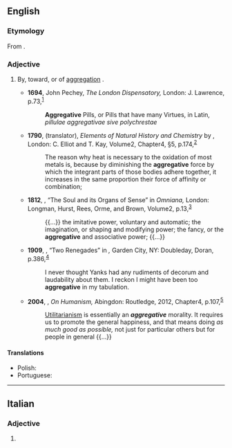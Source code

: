 ==English==

===Etymology===
From {{affix|en|aggregate|-ive}}.

===Adjective===
{{en-adj}}

# By, toward, or of [[aggregation]] {{gloss|the act of collecting or gathering together}}.
#: {{syn|en|aggregational}}
#* '''1694''', John Pechey, ''The London Dispensatory,'' London: J. Lawrence, p.{{nbsp}}73,<sup>[http://name.umdl.umich.edu/A53916.0001.001]</sup>
#*: '''Aggregative''' Pills, or Pills that have many Virtues, in Latin, ''pillulae aggregativae sive polychrestae''
#* '''1790''', {{w|William Nicholson (chemist)|William Nicholson}} (translator), ''Elements of Natural History and Chemistry'' by {{w|Antoine-François de Fourcroy}}, London: C. Elliot and T. Kay, Volume{{nbsp}}2, Chapter{{nbsp}}4, §{{nbsp}}5, p.{{nbsp}}174,<sup>[https://babel.hathitrust.org/cgi/pt?id=mdp.39015076005761&view=1up&seq=182&skin=2021&q1=aggregative]</sup>
#*: The reason why heat is necessary to the oxidation of most metals is, because by diminishing the '''aggregative''' force by which the integrant parts of those bodies adhere together, it increases in the same proportion their force of affinity or combination;
#* '''1812''', {{w|Samuel Taylor Coleridge}}, “The Soul and its Organs of Sense” in ''Omniana,'' London: Longman, Hurst, Rees, Orme, and Brown, Volume{{nbsp}}2, p.{{nbsp}}13,<sup>[https://babel.hathitrust.org/cgi/pt?id=dul1.ark:/13960/t3wt00t92&view=1up&seq=23&skin=2021&q1=aggregative]</sup>
#*: {{...}} the imitative power, voluntary and automatic; the imagination, or shaping and modifying power; the fancy, or the '''aggregative''' and associative power; {{...}}
#* '''1909''', {{w|O. Henry}}, “Two Renegades” in ''{{w|Roads of Destiny (short story collection)|Roads of Destiny}},'' Garden City, NY: Doubleday, Doran, p.{{nbsp}}386,<sup>[https://archive.org/details/roadsofdestiny0000henr_n4z4/page/386/mode/1up?q=aggregative]</sup>
#*: I never thought Yanks had any rudiments of decorum and laudability about them. I reckon I might have been too '''aggregative''' in my tabulation.
#* '''2004''', {{w|Richard Norman (philosopher)|Richard Norman}}, ''On Humanism,'' Abingdon: Routledge, 2012, Chapter{{nbsp}}4, p.{{nbsp}}107,<sup>[https://archive.org/details/onhumanism0000norm/page/107/mode/1up?q=aggregative]</sup>
#*: [[utilitarianism|Utilitarianism]] is essentially an '''''aggregative''''' morality. It requires us to promote the general happiness, and that means doing ''as much good as possible,'' not just for particular others but for people in general {{...}}

====Translations====
{{trans-top|by or of aggregation}}
* Polish: {{t|pl|agregatowy}}
* Portuguese: {{t|pt|agregativo}}
{{trans-mid}}
{{trans-bottom}}

----

==Italian==

===Adjective===
{{head|it|adjective form}}

# {{feminine plural of|it|aggregativo}}